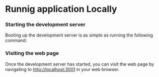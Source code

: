 # Runnig application Locally

<Steps>

### Starting the development server

Booting up the development server is as simple as running the following command:

<CodeBlock
  lang="bash"
  code="turbo dev"
/>

### Visiting the web page

Once the development server has started, you can visit the web page by navigating to [http://localhost:3001](http://localhost:3001) in your web browser.

</Steps>